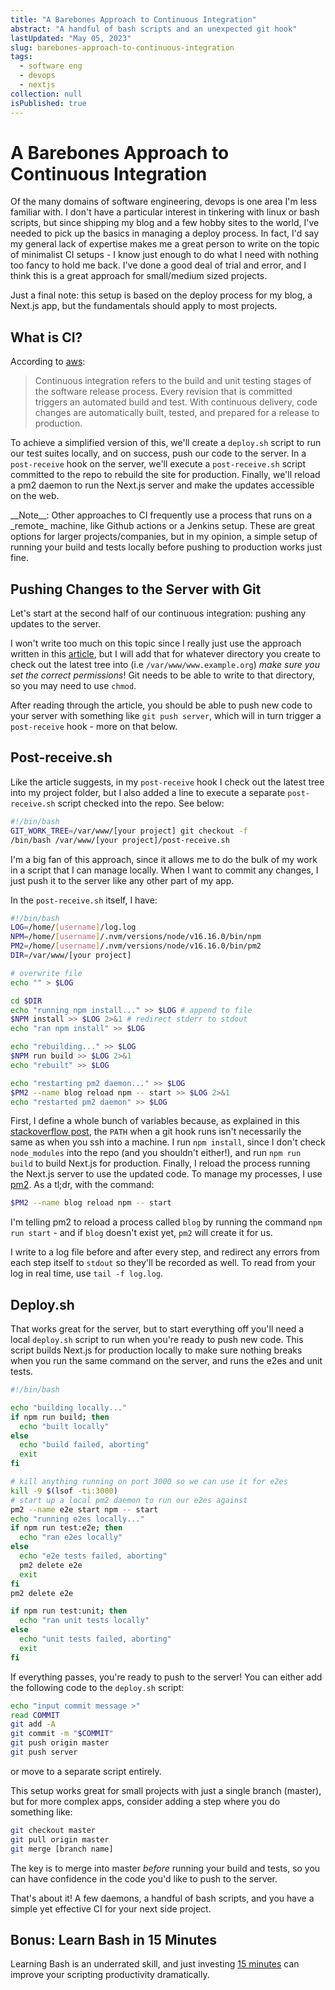 ```yaml
---
title: "A Barebones Approach to Continuous Integration"
abstract: "A handful of bash scripts and an unexpected git hook"
lastUpdated: "May 05, 2023"
slug: barebones-approach-to-continuous-integration
tags:
  - software eng
  - devops
  - nextjs
collection: null
isPublished: true
---
```


# A Barebones Approach to Continuous Integration

Of the many domains of software engineering, devops is one area I'm less familiar with. I don't have a particular interest in tinkering with linux or bash scripts, but since shipping my blog and a few hobby sites to the world, I've needed to pick up the basics in managing a deploy process. In fact, I'd say my general lack of expertise makes me a great person to write on the topic of minimalist CI setups - I know just enough to do what I need with nothing too fancy to hold me back. I've done a good deal of trial and error, and I think this is a great approach for small/medium sized projects.

Just a final note: this setup is based on the deploy process for my blog, a Next.js app, but the fundamentals should apply to most projects.

## What is CI?

According to [aws](https://aws.amazon.com/devops/continuous-integration/):

> Continuous integration refers to the build and unit testing stages of the software release process. Every revision that is committed triggers an automated build and test. With continuous delivery, code changes are automatically built, tested, and prepared for a release to production.

To achieve a simplified version of this, we'll create a `deploy.sh` script to run our test suites locally, and on success, push our code to the server. In a `post-receive` hook on the server, we'll execute a `post-receive.sh` script committed to the repo to rebuild the site for production. Finally, we'll reload a pm2 daemon to run the Next.js server and make the updates accessible on the web.

<Info>
  __Note__: Other approaches to CI frequently use a process that runs on a
  _remote_ machine, like Github actions or a Jenkins setup. These are great
  options for larger projects/companies, but in my opinion, a simple setup of
  running your build and tests locally before pushing to production works just
  fine.
</Info>

## Pushing Changes to the Server with Git

Let's start at the second half of our continuous integration: pushing any updates to the server.

I won't write too much on this topic since I really just use the approach written in this [article](https://toroid.org/git-website-howto), but I will add that for whatever directory you create to check out the latest tree into (i.e `/var/www/www.example.org`) _make sure you set the correct permissions_! Git needs to be able to write to that directory, so you may need to use `chmod`.

After reading through the article, you should be able to push new code to your server with something like `git push server`, which will in turn trigger a `post-receive` hook - more on that below.

## Post-receive.sh

Like the article suggests, in my `post-receive` hook I check out the latest tree into my project folder, but I also added a line to execute a separate `post-receive.sh` script checked into the repo. See below:

```bash
#!/bin/bash
GIT_WORK_TREE=/var/www/[your project] git checkout -f
/bin/bash /var/www/[your project]/post-receive.sh
```

I'm a big fan of this approach, since it allows me to do the bulk of my work in a script that I can manage locally. When I want to commit any changes, I just push it to the server like any other part of my app.

In the `post-receive.sh` itself, I have:

```bash
#!/bin/bash
LOG=/home/[username]/log.log
NPM=/home/[username]/.nvm/versions/node/v16.16.0/bin/npm
PM2=/home/[username]/.nvm/versions/node/v16.16.0/bin/pm2
DIR=/var/www/[your project]

# overwrite file
echo "" > $LOG

cd $DIR
echo "running npm install..." >> $LOG # append to file
$NPM install >> $LOG 2>&1 # redirect stderr to stdout
echo "ran npm install" >> $LOG

echo "rebuilding..." >> $LOG
$NPM run build >> $LOG 2>&1
echo "rebuilt" >> $LOG

echo "restarting pm2 daemon..." >> $LOG
$PM2 --name blog reload npm -- start >> $LOG 2>&1
echo "restarted pm2 daemon" >> $LOG
```

First, I define a whole bunch of variables because, as explained in this [stackoverflow post](https://stackoverflow.com/a/35420236), the `PATH` when a git hook runs isn't necessarily the same as when you ssh into a machine. I run `npm install`, since I don't check `node_modules` into the repo (and you shouldn't either!), and run `npm run build` to build Next.js for production. Finally, I reload the process running the Next.js server to use the updated code. To manage my processes, I use [pm2](https://pm2.keymetrics.io/). As a tl;dr, with the command:

```bash
$PM2 --name blog reload npm -- start
```

I'm telling pm2 to reload a process called `blog` by running the command `npm run start` - and if `blog` doesn't exist yet, `pm2` will create it for us.

I write to a log file before and after every step, and redirect any errors from each step itself to `stdout` so they'll be recorded as well. To read from your log in real time, use `tail -f log.log`.

## Deploy.sh

That works great for the server, but to start everything off you'll need a local `deploy.sh` script to run when you're ready to push new code. This script builds Next.js for production locally to make sure nothing breaks when you run the same command on the server, and runs the e2es and unit tests.

```bash
#!/bin/bash

echo "building locally..."
if npm run build; then
  echo "built locally"
else
  echo "build failed, aborting"
  exit
fi

# kill anything running on port 3000 so we can use it for e2es
kill -9 $(lsof -ti:3000)
# start up a local pm2 daemon to run our e2es against
pm2 --name e2e start npm -- start
echo "running e2es locally..."
if npm run test:e2e; then
  echo "ran e2es locally"
else
  echo "e2e tests failed, aborting"
  pm2 delete e2e
  exit
fi
pm2 delete e2e

if npm run test:unit; then
  echo "ran unit tests locally"
else
  echo "unit tests failed, aborting"
  exit
fi
```

If everything passes, you're ready to push to the server! You can either add the following code to the `deploy.sh` script:

```bash
echo "input commit message >"
read COMMIT
git add -A
git commit -m "$COMMIT"
git push origin master
git push server
```

or move to a separate script entirely.

This setup works great for small projects with just a single branch (master), but for more complex apps, consider adding a step where you do something like:

```bash
git checkout master
git pull origin master
git merge [branch name]
```

The key is to merge into master _before_ running your build and tests, so you can have confidence in the code you'd like to push to the server.

That's about it! A few daemons, a handful of bash scripts, and you have a simple yet effective CI for your next side project.

## Bonus: Learn Bash in 15 Minutes

Learning Bash is an underrated skill, and just investing [15 minutes](https://learnxinyminutes.com/docs/bash/) can improve your scripting productivity dramatically.
